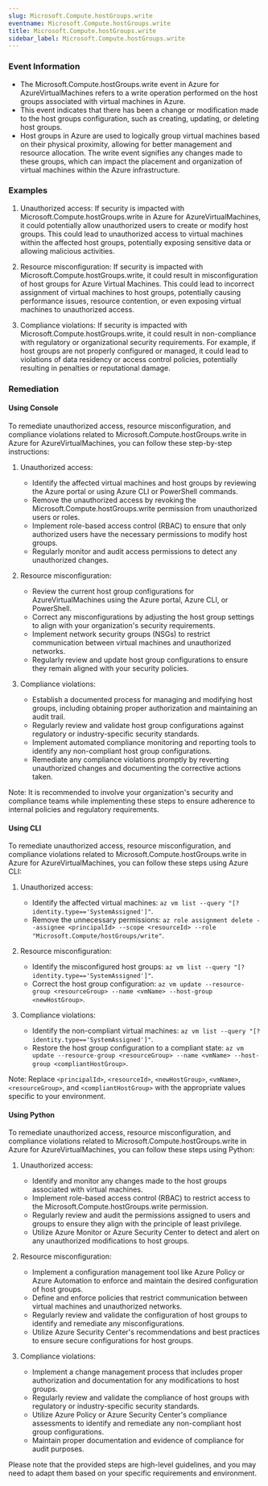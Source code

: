 ```yaml
--- 
slug: Microsoft.Compute.hostGroups.write
eventname: Microsoft.Compute.hostGroups.write
title: Microsoft.Compute.hostGroups.write
sidebar_label: Microsoft.Compute.hostGroups.write
---
```

                       
### Event Information

- The Microsoft.Compute.hostGroups.write event in Azure for AzureVirtualMachines refers to a write operation performed on the host groups associated with virtual machines in Azure.
- This event indicates that there has been a change or modification made to the host groups configuration, such as creating, updating, or deleting host groups.
- Host groups in Azure are used to logically group virtual machines based on their physical proximity, allowing for better management and resource allocation. The write event signifies any changes made to these groups, which can impact the placement and organization of virtual machines within the Azure infrastructure.


### Examples

1. Unauthorized access: If security is impacted with Microsoft.Compute.hostGroups.write in Azure for AzureVirtualMachines, it could potentially allow unauthorized users to create or modify host groups. This could lead to unauthorized access to virtual machines within the affected host groups, potentially exposing sensitive data or allowing malicious activities.

2. Resource misconfiguration: If security is impacted with Microsoft.Compute.hostGroups.write, it could result in misconfiguration of host groups for Azure Virtual Machines. This could lead to incorrect assignment of virtual machines to host groups, potentially causing performance issues, resource contention, or even exposing virtual machines to unauthorized access.

3. Compliance violations: If security is impacted with Microsoft.Compute.hostGroups.write, it could result in non-compliance with regulatory or organizational security requirements. For example, if host groups are not properly configured or managed, it could lead to violations of data residency or access control policies, potentially resulting in penalties or reputational damage.

### Remediation

#### Using Console

To remediate unauthorized access, resource misconfiguration, and compliance violations related to Microsoft.Compute.hostGroups.write in Azure for AzureVirtualMachines, you can follow these step-by-step instructions:

1. Unauthorized access:
   - Identify the affected virtual machines and host groups by reviewing the Azure portal or using Azure CLI or PowerShell commands.
   - Remove the unauthorized access by revoking the Microsoft.Compute.hostGroups.write permission from unauthorized users or roles.
   - Implement role-based access control (RBAC) to ensure that only authorized users have the necessary permissions to modify host groups.
   - Regularly monitor and audit access permissions to detect any unauthorized changes.

2. Resource misconfiguration:
   - Review the current host group configurations for AzureVirtualMachines using the Azure portal, Azure CLI, or PowerShell.
   - Correct any misconfigurations by adjusting the host group settings to align with your organization's security requirements.
   - Implement network security groups (NSGs) to restrict communication between virtual machines and unauthorized networks.
   - Regularly review and update host group configurations to ensure they remain aligned with your security policies.

3. Compliance violations:
   - Establish a documented process for managing and modifying host groups, including obtaining proper authorization and maintaining an audit trail.
   - Regularly review and validate host group configurations against regulatory or industry-specific security standards.
   - Implement automated compliance monitoring and reporting tools to identify any non-compliant host group configurations.
   - Remediate any compliance violations promptly by reverting unauthorized changes and documenting the corrective actions taken.

Note: It is recommended to involve your organization's security and compliance teams while implementing these steps to ensure adherence to internal policies and regulatory requirements.

#### Using CLI

To remediate unauthorized access, resource misconfiguration, and compliance violations related to Microsoft.Compute.hostGroups.write in Azure for AzureVirtualMachines, you can follow these steps using Azure CLI:

1. Unauthorized access:
   - Identify the affected virtual machines: `az vm list --query "[?identity.type=='SystemAssigned']"`.
   - Remove the unnecessary permissions: `az role assignment delete --assignee <principalId> --scope <resourceId> --role "Microsoft.Compute/hostGroups/write"`.

2. Resource misconfiguration:
   - Identify the misconfigured host groups: `az vm list --query "[?identity.type=='SystemAssigned']"`.
   - Correct the host group configuration: `az vm update --resource-group <resourceGroup> --name <vmName> --host-group <newHostGroup>`.

3. Compliance violations:
   - Identify the non-compliant virtual machines: `az vm list --query "[?identity.type=='SystemAssigned']"`.
   - Restore the host group configuration to a compliant state: `az vm update --resource-group <resourceGroup> --name <vmName> --host-group <compliantHostGroup>`.

Note: Replace `<principalId>`, `<resourceId>`, `<newHostGroup>`, `<vmName>`, `<resourceGroup>`, and `<compliantHostGroup>` with the appropriate values specific to your environment.

#### Using Python

To remediate unauthorized access, resource misconfiguration, and compliance violations related to Microsoft.Compute.hostGroups.write in Azure for AzureVirtualMachines, you can follow these steps using Python:

1. Unauthorized access:
   - Identify and monitor any changes made to the host groups associated with virtual machines.
   - Implement role-based access control (RBAC) to restrict access to the Microsoft.Compute.hostGroups.write permission.
   - Regularly review and audit the permissions assigned to users and groups to ensure they align with the principle of least privilege.
   - Utilize Azure Monitor or Azure Security Center to detect and alert on any unauthorized modifications to host groups.

2. Resource misconfiguration:
   - Implement a configuration management tool like Azure Policy or Azure Automation to enforce and maintain the desired configuration of host groups.
   - Define and enforce policies that restrict communication between virtual machines and unauthorized networks.
   - Regularly review and validate the configuration of host groups to identify and remediate any misconfigurations.
   - Utilize Azure Security Center's recommendations and best practices to ensure secure configurations for host groups.

3. Compliance violations:
   - Implement a change management process that includes proper authorization and documentation for any modifications to host groups.
   - Regularly review and validate the compliance of host groups with regulatory or industry-specific security standards.
   - Utilize Azure Policy or Azure Security Center's compliance assessments to identify and remediate any non-compliant host group configurations.
   - Maintain proper documentation and evidence of compliance for audit purposes.

Please note that the provided steps are high-level guidelines, and you may need to adapt them based on your specific requirements and environment.


 